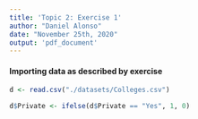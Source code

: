 ```yaml
---
title: 'Topic 2: Exercise 1'
author: "Daniel Alonso"
date: "November 25th, 2020"
output: 'pdf_document'
---
```


#### Importing data as described by exercise

```r
d <- read.csv("./datasets/Colleges.csv")
```

```r
d$Private <- ifelse(d$Private == "Yes", 1, 0)
```